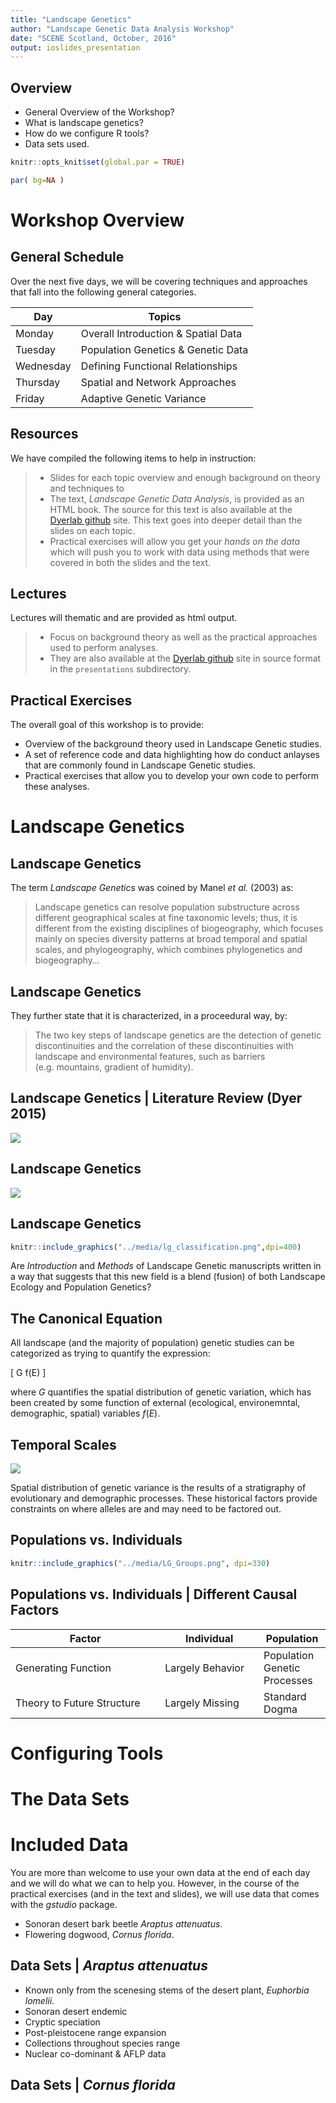 ```yaml
---
title: "Landscape Genetics"
author: "Landscape Genetic Data Analysis Workshop"
date: "SCENE Scotland, October, 2016"
output: ioslides_presentation
---
```


## Overview

- General Overview of the Workshop?
- What is landscape genetics?  
- How do we configure R tools?
- Data sets used.


```r
knitr::opts_knit$set(global.par = TRUE)
```

```r
par( bg=NA )
```



<!------------------------------------------------

          Initial Overview of Workshop

------------------------------------------------->

# Workshop Overview


## General Schedule

Over the next five days, we will be covering techniques and approaches that fall into the following general categories.

Day       | Topics
----------|----------------------------------------------------------
Monday    | Overall Introduction & Spatial Data
Tuesday   | Population Genetics & Genetic Data
Wednesday | Defining Functional Relationships
Thursday  | Spatial and Network Approaches
Friday    | Adaptive Genetic Variance


## Resources

We have compiled the following items to help in instruction:

> - Slides for each topic overview and enough background on theory and techniques to 
> - The text, *Landscape Genetic Data Analysis*, is provided as an HTML book.  The source for this text is also available at the [Dyerlab github](https://github.com/dyerlab/Landscape-Genetics-Data-Analysis) site.  This text goes into deeper detail than the slides on each topic.
> - Practical exercises will allow you get your *hands on the data* which will push you to work with data using methods that were covered in both the slides and the text.


## Lectures

Lectures will thematic and are provided as html output.  

> - Focus on background theory as well as the practical approaches used to perform analyses.
> - They are also available at the [Dyerlab github](https://github.com/dyerlab/Landscape-Genetics-Data-Analysis) site in source format in the `presentations` subdirectory.


## Practical Exercises

The overall goal of this workshop is to provide:

- Overview of the background theory used in Landscape Genetic studies.
- A set of reference code and data highlighting how do conduct anlayses that are commonly found in Landscape Genetic studies.
- Practical exercises that allow you to develop your own code to perform these analyses.





<!------------------------------------------------

          What is Landscape Genetics

------------------------------------------------->

# Landscape Genetics

## Landscape Genetics

The term *Landscape Genetics* was coined by Manel *et al.* (2003) as:

> Landscape genetics can resolve population substructure across different geographical scales at fine taxonomic levels; thus, it is different from the existing disciplines of biogeography, which focuses mainly on species diversity patterns at broad temporal and spatial scales, and phylogeography, which combines phylogenetics and biogeography... 

## Landscape Genetics

They further state that it is characterized, in a proceedural way, by:

> The two key steps of landscape genetics are the detection of genetic discontinuities and the correlation of these discontinuities with landscape and environmental features, such as barriers (e.g. mountains, gradient of humidity).

## Landscape Genetics | Literature Review (Dyer 2015) 

<div class="centered">
![](../media/LG_Papers.png)
</div>


## Landscape Genetics


<div class="centered">
![](../media/Lexicographic.png)
</div>



## Landscape Genetics {.columns-2}

```r
knitr::include_graphics("../media/lg_classification.png",dpi=400)
```


Are *Introduction* and *Methods* of Landscape Genetic manuscripts written in a way that suggests that this new field is a blend (fusion) of both Landscape Ecology and Population Genetics?



## The Canonical Equation

All landscape (and the majority of population) genetic studies can be categorized as trying to quantify the expression:

\[
G \propto f(E)
\]

where $G$ quantifies the spatial distribution of genetic variation, which has been created by some function of external (ecological, environemntal, demographic, spatial) variables $f(E)$.



## Temporal Scales {.columns-2}

![](../media/Stratigraphy.png)

Spatial distribution of genetic variance is the results of a stratigraphy of evolutionary and demographic processes.  These historical factors provide constraints on where alleles are and may need to be factored out.

## Populations vs. Individuals 

```r
knitr::include_graphics("../media/LG_Groups.png", dpi=330)
```


## Populations vs. Individuals | Different Causal Factors 


Factor                     | Individual       | Population
---------------------------|------------------|------------
Generating Function        | Largely Behavior | Population Genetic Processes
Theory to Future Structure | Largely Missing  | Standard Dogma




<!------------------------------------------------

          Configuring Tool Sets

------------------------------------------------->

# Configuring Tools





# The Data Sets

# Included Data

You are more than welcome to use your own data at the end of each day and we will do what we can to help you. However, in the course of the practical exercises (and in the text and slides), we will use data that comes with the *gstudio* package.

- Sonoran desert bark beetle *Araptus attenuatus*.  
- Flowering dogwood, *Cornus florida*.

## Data Sets | *Araptus attenuatus* {.columns-2}

- Known only from the scenesing stems of the desert plant, *Euphorbia lomelii*.
- Sonoran desert endemic
- Cryptic speciation
- Post-pleistocene range expansion
- Collections throughout species range
- Nuclear co-dominant & AFLP data



## Data Sets | *Cornus florida*

